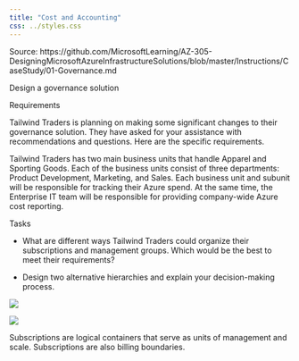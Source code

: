 ```yaml
---
title: "Cost and Accounting"
css: ../styles.css
---
```


Source: https://github.com/MicrosoftLearning/AZ-305-DesigningMicrosoftAzureInfrastructureSolutions/blob/master/Instructions/CaseStudy/01-Governance.md

Design a governance solution

Requirements

Tailwind Traders is planning on making some significant changes to their governance solution. They have asked for your assistance with recommendations and questions. Here are the specific requirements.

Tailwind Traders has two main business units that handle Apparel and Sporting Goods. Each of the business units consist of three departments: Product Development, Marketing, and Sales. Each business unit and subunit will be responsible for tracking their Azure spend. At the same time, the Enterprise IT team will be responsible for providing company-wide Azure cost reporting.

Tasks

- What are different ways Tailwind Traders could organize their subscriptions and management groups. Which would be the best to meet their requirements?

- Design two alternative hierarchies and explain your decision-making process.

![](https://upload.wikimedia.org/wikipedia/commons/d/d0/RStudio_logo_flat.svg){.center}

![](../images/subscription_groups.png){.center .medium-image}

Subscriptions are logical containers that serve as units of management and scale. Subscriptions are also billing boundaries.

